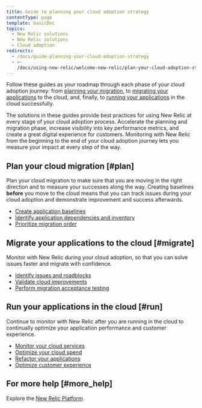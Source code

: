 ```yaml
---
title: Guide to planning your cloud adoption strategy
contentType: page
template: basicDoc
topics:
  - New Relic solutions
  - New Relic solutions
  - Cloud adoption
redirects:
  - /docs/guide-planning-your-cloud-adoption-strategy
  - >-
    /docs/using-new-relic/welcome-new-relic/plan-your-cloud-adoption-strategy/guide-planning-your-cloud-adoption-strategy
---
```


Follow these guides as your roadmap through each phase of your cloud adoption journey: from [planning your migration](#plan), to [migrating your applications](#migrate) to the cloud, and, finally, to [running your applications](#run) in the cloud successfully.

The solutions in these guides provide best practices for using New Relic at every stage of your cloud adoption process. Accelerate the planning and migration phase, increase visibility into key performance metrics, and create a great digital experience for customers. Monitoring with New Relic from the beginning to the end of your cloud adoption journey lets you measure your impact at every step of the way.

## Plan your cloud migration [#plan]

Plan your cloud migration to make sure that you are moving in the right direction and to measure your successes along the way. Creating baselines **before** you move to the cloud means that you can track issues during your cloud adoption and demonstrate improvement and success afterwards.

* [Create application baselines](/docs/create-application-baselines)
* [Identify application dependencies and inventory](/docs/identify-application-dependencies-inventory)
* [Prioritize migration order](/docs/prioritize-migration-order)

## Migrate your applications to the cloud [#migrate]

Monitor with New Relic during your cloud adoption, so that you can solve issues faster and migrate with confidence.

* [Identify issues and roadblocks](/docs/identify-issues-roadblocks)
* [Validate cloud improvements](/docs/validate-cloud-improvements)
* [Perform migration acceptance testing](/docs/perform-migration-acceptance-testing)

## Run your applications in the cloud [#run]

Continue to monitor with New Relic after you are running in the cloud to continually optimize your application performance and customer experience.

* [Monitor your cloud services](/docs/monitor-cloud-services)
* [Optimize your cloud spend](/docs/optimize-your-cloud-spend)
* [Refactor your applications](/docs/refactor-applications)
* [Optimize customer experience](/docs/optimize-customer-experience)

## For more help [#more_help]

Explore the [New Relic Platform](https://newrelic.com/products).
